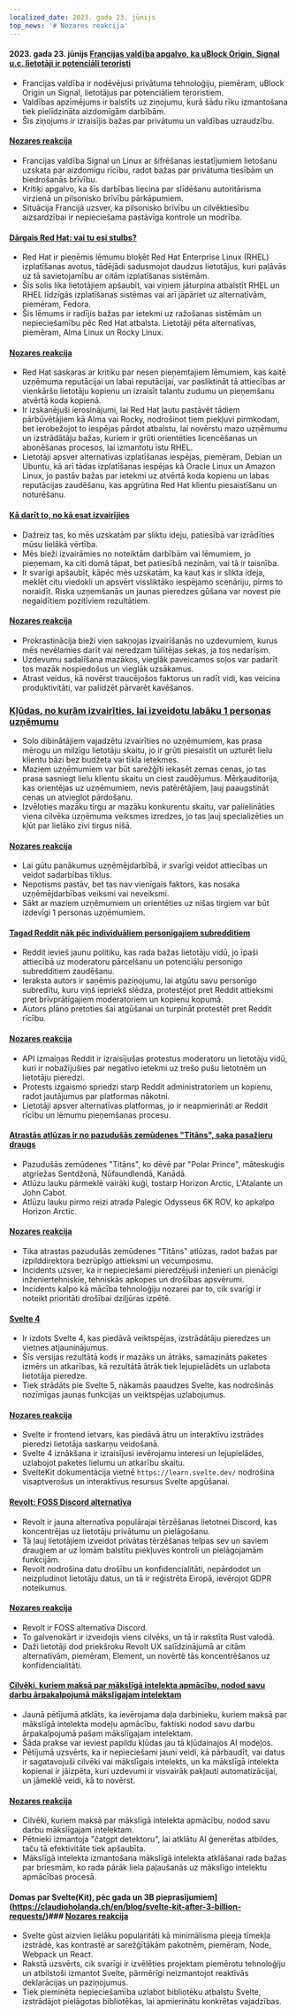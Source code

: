 ```yaml
---
localized_date: 2023. gada 23. jūnijs
top_news: '# Nozares reakcija'
---
```




#### 2023. gada 23. jūnijs [Francijas valdība apgalvo, ka uBlock Origin, Signal u.c. lietotāji ir potenciāli teroristi](https://www.laquadrature.net/en/2023/06/05/criminalization-of-encryption-the-8-december-case/)

- Francijas valdība ir nodēvējusi privātuma tehnoloģiju, piemēram, uBlock Origin un Signal, lietotājus par potenciāliem teroristiem.
- Valdības apzīmējums ir balstīts uz ziņojumu, kurā šādu rīku izmantošana tiek pielīdzināta aizdomīgām darbībām.
- Šis ziņojums ir izraisījis bažas par privātumu un valdības uzraudzību.

#### [Nozares reakcija](http://news.ycombinator.com/item?id=36428046)

- Francijas valdība Signal un Linux ar šifrēšanas iestatījumiem lietošanu uzskata par aizdomīgu rīcību, radot bažas par privātuma tiesībām un biedrošanās brīvību.
- Kritiķi apgalvo, ka šīs darbības liecina par slīdēšanu autoritārisma virzienā un pilsonisko brīvību pārkāpumiem.
- Situācija Francijā uzsver, ka pilsonisko brīvību un cilvēktiesību aizsardzībai ir nepieciešama pastāvīga kontrole un modrība.

#### [Dārgais Red Hat: vai tu esi stulbs?](https://www.jeffgeerling.com/blog/2023/dear-red-hat-are-you-dumb)

- Red Hat ir pieņēmis lēmumu bloķēt Red Hat Enterprise Linux (RHEL) izplatīšanas avotus, tādējādi sadusmojot daudzus lietotājus, kuri paļāvās uz tā savietojamību ar citām izplatīšanas sistēmām.
- Šis solis lika lietotājiem apšaubīt, vai viņiem jāturpina atbalstīt RHEL un RHEL līdzīgās izplatīšanas sistēmas vai arī jāpāriet uz alternatīvām, piemēram, Fedora.
- Šis lēmums ir radījis bažas par ietekmi uz ražošanas sistēmām un nepieciešamību pēc Red Hat atbalsta. Lietotāji pēta alternatīvas, piemēram, Alma Linux un Rocky Linux.

#### [Nozares reakcija](http://news.ycombinator.com/item?id=36436786)

- Red Hat saskaras ar kritiku par nesen pieņemtajiem lēmumiem, kas kaitē uzņēmuma reputācijai un labai reputācijai, var pasliktināt tā attiecības ar vienkāršo lietotāju kopienu un izraisīt talantu zudumu un pieņemšanu atvērtā koda kopienā.
- Ir izskanējuši ierosinājumi, lai Red Hat ļautu pastāvēt tādiem pārbūvētājiem kā Alma vai Rocky, nodrošinot tiem piekļuvi pirmkodam, bet ierobežojot to iespējas pārdot atbalstu, lai novērstu mazo uzņēmumu un izstrādātāju bažas, kuriem ir grūti orientēties licencēšanas un abonēšanas procesos, lai izmantotu īstu RHEL.
- Lietotāji apsver alternatīvas izplatīšanas iespējas, piemēram, Debian un Ubuntu, kā arī tādas izplatīšanas iespējas kā Oracle Linux un Amazon Linux, jo pastāv bažas par ietekmi uz atvērtā koda kopienu un labas reputācijas zaudēšanu, kas apgrūtina Red Hat klientu piesaistīšanu un noturēšanu.

#### [Kā darīt to, no kā esat izvairījies](https://jasonfeifer.beehiiv.com/p/the-thing-that-seems-like-a-bad-idea-maybe-try-it)

- Dažreiz tas, ko mēs uzskatām par sliktu ideju, patiesībā var izrādīties mūsu lielākā vērtība.
- Mēs bieži izvairāmies no noteiktām darbībām vai lēmumiem, jo pieņemam, ka citi domā tāpat, bet patiesībā nezinām, vai tā ir taisnība.
- Ir svarīgi apšaubīt, kāpēc mēs uzskatām, ka kaut kas ir slikta ideja, meklēt citu viedokli un apsvērt vissliktāko iespējamo scenāriju, pirms to noraidīt. Riska uzņemšanās un jaunas pieredzes gūšana var novest pie negaidītiem pozitīviem rezultātiem.

#### [Nozares reakcija](http://news.ycombinator.com/item?id=36427849)

- Prokrastinācija bieži vien sakņojas izvairīšanās no uzdevumiem, kurus mēs nevēlamies darīt vai neredzam tūlītējas sekas, ja tos nedarīsim.
- Uzdevumu sadalīšana mazākos, vieglāk paveicamos soļos var padarīt tos mazāk nospiedošus un vieglāk uzsākamus.
- Atrast veidus, kā novērst traucējošos faktorus un radīt vidi, kas veicina produktivitāti, var palīdzēt pārvarēt kavēšanos.

### [Kļūdas, no kurām izvairīties, lai izveidotu labāku 1 personas uzņēmumu](https://tinyempires.substack.com/p/4-mistakes-to-avoid-to-build-a-better)

- Solo dibinātājiem vajadzētu izvairīties no uzņēmumiem, kas prasa mērogu un milzīgu lietotāju skaitu, jo ir grūti piesaistīt un uzturēt lielu klientu bāzi bez budžeta vai tīkla ietekmes.
- Maziem uzņēmumiem var būt sarežģīti iekasēt zemas cenas, jo tas prasa sasniegt lielu klientu skaitu un ciest zaudējumus. Mērķauditorija, kas orientējas uz uzņēmumiem, nevis patērētājiem, ļauj paaugstināt cenas un atvieglot pārdošanu.
- Izvēloties mazāku tirgu ar mazāku konkurentu skaitu, var palielināties viena cilvēka uzņēmuma veiksmes izredzes, jo tas ļauj specializēties un kļūt par lielāko zivi tirgus nišā.

#### [Nozares reakcija](http://news.ycombinator.com/item?id=36431268)

- Lai gūtu panākumus uzņēmējdarbībā, ir svarīgi veidot attiecības un veidot sadarbības tīklus.
- Nepotisms pastāv, bet tas nav vienīgais faktors, kas nosaka uzņēmējdarbības veiksmi vai neveiksmi.
- Sākt ar maziem uzņēmumiem un orientēties uz nišas tirgiem var būt izdevīgi 1 personas uzņēmumiem.

#### [Tagad Reddit nāk pēc individuāliem personīgajiem subredditiem](https://toot.cat/@dredmorbius/110588848407336816)

- Reddit ievieš jaunu politiku, kas rada bažas lietotāju vidū, jo īpaši attiecībā uz moderatoru pārcelšanu un potenciālu personīgo subredditiem zaudēšanu.
- Ieraksta autors ir saņēmis paziņojumu, lai atgūtu savu personīgo subredītu, kuru viņš iepriekš slēdza, protestējot pret Reddit attieksmi pret brīvprātīgajiem moderatoriem un kopienu kopumā.
- Autors plāno pretoties šai atgūšanai un turpināt protestēt pret Reddit rīcību.

#### [Nozares reakcija](http://news.ycombinator.com/item?id=36434885)

- API izmaiņas Reddit ir izraisījušas protestus moderatoru un lietotāju vidū, kuri ir nobažījušies par negatīvo ietekmi uz trešo pušu lietotnēm un lietotāju pieredzi.
- Protests izgaismo spriedzi starp Reddit administratoriem un kopienu, radot jautājumus par platformas nākotni.
- Lietotāji apsver alternatīvas platformas, jo ir neapmierināti ar Reddit rīcību un lēmumu pieņemšanas procesu.

#### [Atrastās atlūzas ir no pazudušās zemūdenes "Titāns", saka pasažieru draugs](https://www.bbc.com/news/live/world-us-canada-65967464)

- Pazudušās zemūdenes "Titāns", ko dēvē par "Polar Prince", māteskuģis atgriežas Sentdžonā, Ņūfaundlendā, Kanādā.
- Atlūzu lauku pārmeklē vairāki kuģi, tostarp Horizon Arctic, L'Atalante un John Cabot.
- Atlūzu lauku pirmo reizi atrada Palegic Odysseus 6K ROV, ko apkalpo Horizon Arctic.

#### [Nozares reakcija](http://news.ycombinator.com/item?id=36434173)

- Tika atrastas pazudušās zemūdenes "Titāns" atlūzas, radot bažas par izpilddirektora bezrūpīgo attieksmi un vecumposmu.
- Incidents uzsver, ka ir nepieciešami pieredzējuši inženieri un pienācīgi inženiertehniskie, tehniskās apkopes un drošības apsvērumi.
- Incidents kalpo kā mācība tehnoloģiju nozarei par to, cik svarīgi ir noteikt prioritāti drošībai dziļjūras izpētē.

#### [Svelte 4](https://svelte.dev/blog/svelte-4)

- Ir izdots Svelte 4, kas piedāvā veiktspējas, izstrādātāju pieredzes un vietnes atjauninājumus.
- Šīs versijas rezultātā kods ir mazāks un ātrāks, samazināts paketes izmērs un atkarības, kā rezultātā ātrāk tiek lejupielādēts un uzlabota lietotāja pieredze.
- Tiek strādāts pie Svelte 5, nākamās paaudzes Svelte, kas nodrošinās nozīmīgas jaunas funkcijas un veiktspējas uzlabojumus.

#### [Nozares reakcija](http://news.ycombinator.com/item?id=36432272)

- Svelte ir frontend ietvars, kas piedāvā ātru un interaktīvu izstrādes pieredzi lietotāja saskarņu veidošanā.
- Svelte 4 iznākšana ir izraisījusi ievērojamu interesi un lejupielādes, uzlabojot paketes lielumu un atkarību skaitu.
- SvelteKit dokumentācija vietnē `https://learn.svelte.dev/` nodrošina visaptverošus un interaktīvus resursus Svelte apgūšanai.

#### [Revolt: FOSS Discord alternatīva](https://revolt.chat/)

- Revolt ir jauna alternatīva populārajai tērzēšanas lietotnei Discord, kas koncentrējas uz lietotāju privātumu un pielāgošanu.
- Tā ļauj lietotājiem izveidot privātas tērzēšanas telpas sev un saviem draugiem ar uz lomām balstītu piekļuves kontroli un pielāgojamām funkcijām.
- Revolt nodrošina datu drošību un konfidencialitāti, nepārdodot un neizpludinot lietotāju datus, un tā ir reģistrēta Eiropā, ievērojot GDPR noteikumus.

#### [Nozares reakcija](http://news.ycombinator.com/item?id=36433842)

- Revolt ir FOSS alternatīva Discord.
- To galvenokārt ir izveidojis viens cilvēks, un tā ir rakstīta Rust valodā.
- Daži lietotāji dod priekšroku Revolt UX salīdzinājumā ar citām alternatīvām, piemēram, Element, un novērtē tās koncentrēšanos uz konfidencialitāti.

#### [Cilvēki, kuriem maksā par mākslīgā intelekta apmācību, nodod savu darbu ārpakalpojumā mākslīgajam intelektam](https://www.technologyreview.com/2023/06/22/1075405/the-people-paid-to-train-ai-are-outsourcing-their-work-to-ai/)

- Jaunā pētījumā atklāts, ka ievērojama daļa darbinieku, kuriem maksā par mākslīgā intelekta modeļu apmācību, faktiski nodod savu darbu ārpakalpojumā pašam mākslīgajam intelektam.
- Šāda prakse var ieviest papildu kļūdas jau tā kļūdainajos AI modeļos.
- Pētījumā uzsvērts, ka ir nepieciešami jauni veidi, kā pārbaudīt, vai datus ir sagatavojuši cilvēki vai mākslīgais intelekts, un ka mākslīgā intelekta kopienai ir jāizpēta, kuri uzdevumi ir visvairāk pakļauti automatizācijai, un jāmeklē veidi, kā to novērst.

#### [Nozares reakcija](http://news.ycombinator.com/item?id=36432279)

- Cilvēki, kuriem maksā par mākslīgā intelekta apmācību, nodod savu darbu mākslīgajam intelektam.
- Pētnieki izmantoja "čatgpt detektoru", lai atklātu AI ģenerētas atbildes, taču tā efektivitāte tiek apšaubīta.
- Mākslīgā intelekta izmantošana mākslīgā intelekta atklāšanai rada bažas par briesmām, ko rada pārāk liela paļaušanās uz mākslīgo intelektu apmācības procesā.

#### Domas par Svelte(Kit), pēc gada un 3B pieprasījumiem](https://claudioholanda.ch/en/blog/svelte-kit-after-3-billion-requests/)### [Nozares reakcija](http://news.ycombinator.com/item?id=36427583)

- Svelte gūst aizvien lielāku popularitāti kā minimālisma pieeja tīmekļa izstrādē, kas kontrastē ar sarežģītākām pakotnēm, piemēram, Node, Webpack un React.
- Rakstā uzsvērts, cik svarīgi ir izvēlēties projektam piemērotu tehnoloģiju un atbilstoši izmantot Svelte, pārmērīgi neizmantojot reaktīvās deklarācijas un paziņojumus.
- Tiek pieminēta nepieciešamība uzlabot bibliotēku atbalstu Svelte, izstrādājot pielāgotas bibliotēkas, lai apmierinātu konkrētas vajadzības.

</Steps>
